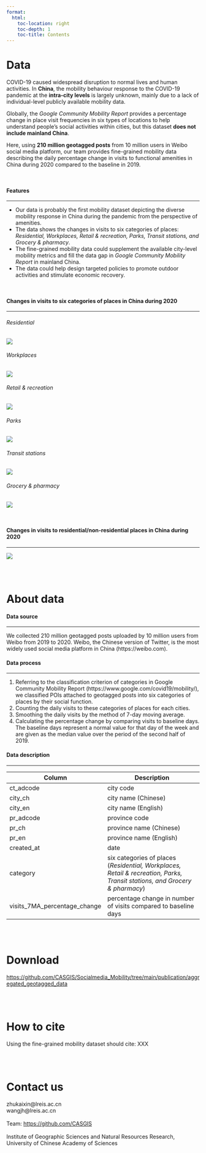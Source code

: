 ```yaml
---
format:
  html:
    toc-location: right
    toc-depth: 1
    toc-title: Contents
---
```


# Data

COVID-19 caused widespread disruption to normal lives and human activities. In **China**, the mobility behaviour response to the COVID-19 pandemic at the **intra-city levels** is largely unknown, mainly due to a lack of individual-level publicly available mobility data.

Globally, the *Google Community Mobility Report* provides a percentage change in place visit frequencies in six types of locations to help understand people's social activities within cities, but this dataset **does not include mainland China**.

Here, using **210 million geotagged posts** from 10 million users in Weibo social media platform, our team provides fine-grained mobility data describing the daily percentage change in visits to functional amenities in China during 2020 compared to the baseline in 2019.

<br>

#### Features

***

- Our data is probably the first mobility dataset depicting the diverse mobility response in China during the pandemic from the perspective of amenities.
- The data shows the changes in visits to six categories of places: *Residential, Workplaces, Retail & recreation, Parks, Transit stations, and Grocery & pharmacy*.
- The fine-grained mobility data could supplement the available city-level mobility metrics and fill the data gap in *Google Community Mobility Report* in mainland China.
- The data could help design targeted policies to promote outdoor activities and stimulate economic recovery.

<br>

#### Changes in visits to six categories of places in China during 2020

***

::: panel-tabset
###### Residential

![](img/data1.png){fig-align="center"}

###### Workplaces

![](img/data1.png){fig-align="center"}

###### Retail & recreation

![](img/data1.png){fig-align="center"}

###### Parks

![](img/data1.png){fig-align="center"}

###### Transit stations

![](img/data1.png){fig-align="center"}

###### Grocery & pharmacy

![](img/data1.png){fig-align="center"}
:::

<br>

#### Changes in visits to residential/non-residential places in China during 2020

***

![](img/data2.png){fig-align="center"}

<br>
<br>

# About data

#### Data source

***

We collected 210 million geotagged posts uploaded by 10 million users from Weibo from 2019 to 2020. Weibo, the Chinese version of Twitter, is the most widely used social media platform in China (https://weibo.com).

#### Data process

***

1. Referring to the classification criterion of categories in Google Community Mobility Report (https://www.google.com/covid19/mobility/), we classified POIs attached to geotagged posts into six categories of places by their social function.
2. Counting the daily visits to these categories of places for each cities.
3. Smoothing the daily visits by the method of 7-day moving average.
4. Calculating the percentage change by comparing visits to baseline days. The baseline days represent a normal value for that day of the week and are given as the median value over the period of the second half of 2019.

#### Data description

***

| Column                       | Description                                                                                                                |
|-----------------|-------------------------------------------------------|
| ct_adcode                    | city code                                                                                                                  |
| city_ch                      | city name (Chinese)                                                                                                        |
| city_en                      | city name (English)                                                                                                        |
| pr_adcode                    | province code                                                                                                              |
| pr_ch                        | province name (Chinese)                                                                                                    |
| pr_en                        | province name (English)                                                                                                    |
| created_at                   | date                                                                                                                       |
| category                     | six categories of places (*Residential, Workplaces, Retail & recreation, Parks, Transit stations, and Grocery & pharmacy*) |
| visits_7MA_percentage_change | percentage change in number of visits compared to baseline days

<br>
<br>

# Download
<https://github.com/CASGIS/Socialmedia_Mobility/tree/main/publication/aggregated_geotagged_data>

<br>
<br>

# How to cite

Using the fine-grained mobility dataset should cite: XXX

<br>
<br>


# Contact us

zhukaixin\@lreis.ac.cn <br>
wangjh\@lreis.ac.cn <br> 
<br> 
Team: <https://github.com/CASGIS> <br> 
<br> 
Institute of Geographic Sciences and Natural Resources Research,<br>
University of Chinese Academy of Sciences
